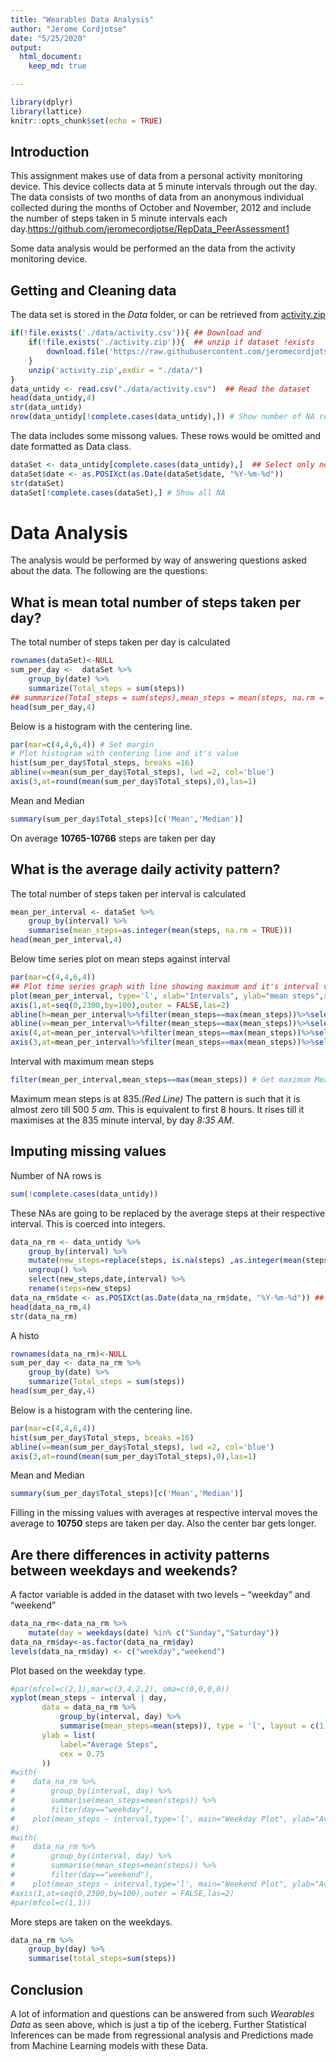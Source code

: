 ```yaml
---
title: "Wearables Data Analysis"
author: "Jerome Cordjotse"
date: "5/25/2020"
output: 
  html_document:
    keep_md: true

---
```

```r
library(dplyr)
library(lattice)
knitr::opts_chunk$set(echo = TRUE)
```

## Introduction

This assignment makes use of data from a personal activity monitoring device. This device collects data at 5 minute intervals through out the day. The data consists of two months of data from an anonymous individual collected during the months of October and November, 2012 and include the number of steps taken in 5 minute intervals each day.<https://github.com/jeromecordjotse/RepData_PeerAssessment1>

Some data analysis would be performed an the data from the activity monitoring device.


## Getting and Cleaning data

The data set is stored in the *Data* folder, or can be retrieved from [activity.zip](https://raw.githubusercontent.com/jeromecordjotse/RepData_PeerAssessment1/master/activity.zip)
```r
if(!file.exists('./data/activity.csv')){ ## Download and
    if(!file.exists('./activity.zip')){  ## unzip if dataset !exists
        download.file('https://raw.githubusercontent.com/jeromecordjotse/RepData_PeerAssessment1/master/activity.zip',destfile = './activity.zip')
    }
    unzip('activity.zip',exdir = "./data/")
}
data_untidy <- read.csv("./data/activity.csv")  ## Read the dataset
head(data_untidy,4)
str(data_untidy)
nrow(data_untidy[!complete.cases(data_untidy),]) # Show number of NA rows
```

The data includes some missong values. These rows would be omitted and date formatted as Data class.
```r
dataSet <- data_untidy[complete.cases(data_untidy),]  ## Select only non-missing value rows
dataSet$date <- as.POSIXct(as.Date(dataSet$date, "%Y-%m-%d"))
str(dataSet)
dataSet[!complete.cases(dataSet),] # Show all NA
```

# Data Analysis
The analysis would be performed by way of answering questions asked about the data.
The following are the questions:


## What is mean total number of steps taken per day?

The total number of steps taken per day is calculated
```r
rownames(dataSet)<-NULL
sum_per_day <-  dataSet %>% 
    group_by(date) %>%
    summarize(Total_steps = sum(steps))
## summarize(Total_steps = sum(steps),mean_steps = mean(steps, na.rm = TRUE),median_steps = median(steps,na.rm = TRUE))
head(sum_per_day,4)
```

Below is a histogram with the centering line.
```r
par(mar=c(4,4,6,4)) # Set margin
# Plot histogram with centering line and it's value
hist(sum_per_day$Total_steps, breaks =16)
abline(v=mean(sum_per_day$Total_steps), lwd =2, col='blue')
axis(3,at=round(mean(sum_per_day$Total_steps),0),las=1)
```

Mean and Median
```r
summary(sum_per_day$Total_steps)[c('Mean','Median')]
```

On average **10765-10766** steps are taken per day


## What is the average daily activity pattern?

The total number of steps taken per interval is calculated
```r
mean_per_interval <- dataSet %>% 
    group_by(interval) %>% 
    summarise(mean_steps=as.integer(mean(steps, na.rm = TRUE))) 
head(mean_per_interval,4)
```

Below time series plot on mean steps against interval

```r
par(mar=c(4,4,6,4))
## Plot time series graph with line showing maximum and it's interval values (time of occurance).
plot(mean_per_interval, type='l', xlab="Intervals", ylab="mean steps",xaxt='n')
axis(1,at=seq(0,2300,by=100),outer = FALSE,las=2)
abline(h=mean_per_interval%>%filter(mean_steps==max(mean_steps))%>%select(mean_steps), col='blue')
abline(v=mean_per_interval%>%filter(mean_steps==max(mean_steps))%>%select(interval), col='red')
axis(4,at=mean_per_interval%>%filter(mean_steps==max(mean_steps))%>%select(mean_steps),las=1)
axis(3,at=mean_per_interval%>%filter(mean_steps==max(mean_steps))%>%select(interval),las=1)
```
Interval with maximum mean steps
```r
filter(mean_per_interval,mean_steps==max(mean_steps)) # Get maximum Mean Steps
```
Maximum mean steps is at 835.*(Red Line)*
The pattern is such that it is almost zero till 500 *5 am*. This is equivalent to first 8 hours. It rises till it maximises at the 835 minute interval, by day *8:35 AM*.

## Imputing missing values
Number of NA rows is
```r
sum(!complete.cases(data_untidy))
```
These NAs are going to be replaced by the average steps at their respective interval. This is coerced into integers.
```r
data_na_rm <- data_untidy %>% 
    group_by(interval) %>% 
    mutate(new_steps=replace(steps, is.na(steps) ,as.integer(mean(steps, na.rm = TRUE)))) %>% 
    ungroup() %>% 
    select(new_steps,date,interval) %>% 
    rename(steps=new_steps)
data_na_rm$date <- as.POSIXct(as.Date(data_na_rm$date, "%Y-%m-%d")) ## Formatting Date
head(data_na_rm,4)
str(data_na_rm)
```
A histo
```r
rownames(data_na_rm)<-NULL
sum_per_day <- data_na_rm %>% 
    group_by(date) %>% 
    summarize(Total_steps = sum(steps))
head(sum_per_day,4)
```

Below is a histogram with the centering line.
```r
par(mar=c(4,4,6,4))
hist(sum_per_day$Total_steps, breaks =16)
abline(v=mean(sum_per_day$Total_steps), lwd =2, col='blue')
axis(3,at=round(mean(sum_per_day$Total_steps),0),las=1)
```

Mean and Median
```r
summary(sum_per_day$Total_steps)[c('Mean','Median')]
```
Filling in the missing values with averages at respective interval moves the average to **10750** steps are taken per day. Also the center bar gets longer.

## Are there differences in activity patterns between weekdays and weekends?

A factor variable is added in the dataset with two levels – “weekday” and “weekend”
```r
data_na_rm<-data_na_rm %>% 
    mutate(day = weekdays(date) %in% c("Sunday","Saturday"))
data_na_rm$day<-as.factor(data_na_rm$day)
levels(data_na_rm$day) <- c("weekday","weekend")
```

Plot based on the weekday type.
```r
#par(mfcol=c(2,1),mar=c(3,4,2,2), oma=c(0,0,0,0))
xyplot(mean_steps ~ interval | day, 
       data = data_na_rm %>%
           group_by(interval, day) %>%
           summarise(mean_steps=mean(steps)), type = 'l', layout = c(1,2),
       ylab = list(
           label="Average Steps",
           cex = 0.75
       ))
#with(
#    data_na_rm %>% 
#        group_by(interval, day) %>% 
#        summarise(mean_steps=mean(steps)) %>% 
#        filter(day=="weekday"),
#    plot(mean_steps ~ interval,type='l', main="Weekday Plot", ylab="Average Steps", xaxt="n",  ylim=range(0:205),xlab=NA)
#)
#with(
#    data_na_rm %>% 
#        group_by(interval, day) %>% 
#        summarise(mean_steps=mean(steps)) %>% 
#        filter(day=="weekend"),
#    plot(mean_steps ~ interval,type='l', main="Weekend Plot", ylab="Average Steps", xaxt="n",  ylim=range(0:205)))
#axis(1,at=seq(0,2300,by=100),outer = FALSE,las=2)
#par(mfcol=c(1,1))
```

More steps are taken on the weekdays.
```r
data_na_rm %>% 
    group_by(day) %>% 
    summarise(total_steps=sum(steps))
```


## Conclusion
A lot of information and questions can be answered from such *Wearables Data* as seen above, which is just a tip of the iceberg. Further Statistical Inferences can be made from regressional analysis and Predictions made from Machine Learning models with these Data.